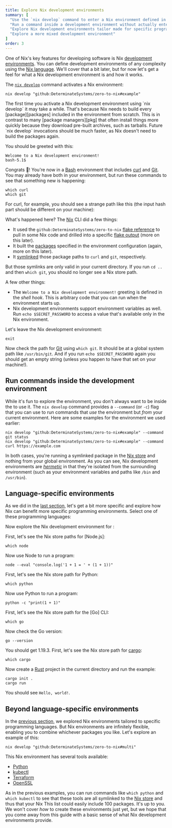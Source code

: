 ```yaml
---
title: Explore Nix development environments
summary: [
  "Use the `nix develop` command to enter a Nix environment defined in a remote [flake](/concepts/flakes)",
  "Run a command inside a development environment without actually entering that environment",
  "Explore Nix development environments tailor made for specific programming languages",
  "Explore a more mixed development environment"
]
order: 3
---
```


One of Nix's key features for developing software is Nix [development environments][dev].
You can define development environments of any complexity using the [Nix language][language].
We'll cover that a bit later, but for now let's get a feel for what a Nix development environment is and how it works.

The [`nix develop`][nix-develop] command activates a Nix environment:

```shell
nix develop "github:DeterminateSystems/zero-to-nix#example"
```

<Warning title="Load times">
The first time you activate a Nix development environment using `nix develop` it may take a while.
That's because Nix needs to build every [package][packages] included in the environment from scratch.
This is in contrast to many [package managers][pkg] that often install things more quickly because they download pre-built archives, such as tarballs.
Future `nix develop` invocations should be much faster, as Nix doesn't need to build the packages again.
</Warning>

You should be greeted with this:

```shell
Welcome to a Nix development environment!
bash-5.1$
```

Congrats 🚀! You're now in a [Bash] environment that includes [curl] and [Git].
You may already have both in your environment, but run these commands to see that something new is happening:

```shell
which curl
which git
```

For curl, for example, you should see a strange path like this (the input hash part should be different on your machine):

<NixStorePath pkg="curl-7.86.0-bin" bin="curl" />

What's happened here? The [Nix] CLI did a few things:

* It used the `github:DeterminateSystems/zero-to-nix` [flake reference][flakes] to pull in some Nix code and drilled into a specific [flake output][output] (more on this later).
* It built the [packages] specified in the environment configuration (again, more on this later).
* It [symlinked] those package paths to `curl` and `git`, respectively.

But those symlinks are only valid in your current directory. If you run `cd ..` and then `which git`, you should no longer see a Nix store path.

A few other things:

* The `Welcome to a Nix development environment!` greeting is defined in the *shell hook*. This is arbitrary code that you can run when the environment starts up.
* Nix development environments support environment variables as well. Run `echo $SECRET_PASSWORD` to access a value that's available only in the Nix environment.

Let's leave the Nix development environment:

```shell
exit
```

Now check the path for [Git] using `which git`. It should be at a global system path like `/usr/bin/git`.
And if you run `echo $SECRET_PASSWORD` again you should get an empty string (unless you happen to have that set on your machine!).

## Run commands inside the development environment

While it's fun to explore the environment, you don't always want to be inside the to use it.
The `nix develop` command provides a `--command` (or `-c`) flag that you can use to run commands that *use* the environment but *from* your current environment.
Here are some examples for the environment we used earlier:

```shell
nix develop "github:DeterminateSystems/zero-to-nix#example" --command git status
nix develop "github:DeterminateSystems/zero-to-nix#example" --command curl https://example.com
```

In both cases, you're running a symlinked package in the [Nix store][store] and nothing from your global environment.
As you can see, Nix development environments are [*hermetic*][hermeticity] in that they're isolated from the surrounding environment (such as your environment variables and paths like `/bin` and `/usr/bin`).

## Language-specific environments

As we did in the [last section][last], let's get a bit more specific and explore how Nix can benefit more specific programming environments.
Select one of these programming languages:

<Languages client:load />

Now explore the Nix development environment for <Language client:load />:

<NixDevelop client:load />

<SpecificLanguage client:load lang="JavaScript">
First, let's see the Nix store paths for [Node.js]:

```shell
which node
```

Now use Node to run a program:

```shell
node --eval "console.log('1 + 1 = ' + (1 + 1))"
```
</SpecificLanguage>
<SpecificLanguage client:load lang="Python">
First, let's see the Nix store path for Python:

```shell
which python
```

Now use Python to run a program:

```shell
python -c "print(1 + 1)"
```
</SpecificLanguage>
<SpecificLanguage client:load lang="Go">
First, let's see the Nix store path for the [Go] CLI:

```shell
which go
```

Now check the Go version:

```shell
go --version
```

You should get 1.19.3.
</SpecificLanguage>
<SpecificLanguage client:load lang="Rust">
First, let's see the Nix store path for [cargo]:

```shell
which cargo
```

Now create a [Rust] project in the current directory and run the example:

```shell
cargo init .
cargo run
```

You should see `Hello, world!`.
</SpecificLanguage>

## Beyond language-specific environments

In the [previous section](#language-specific-environments), we explored Nix environments tailored to specific programming languages.
But Nix environments are infinitely flexible, enabling you to combine whichever packages you like.
Let's explore an example of this:

```shell
nix develop "github:DeterminateSystems/zero-to-nix#multi"
```

This Nix environment has several tools available:

* [Python]
* [kubectl]
* [Terraform]
* [OpenSSL]

As in the previous examples, you can run commands like `which python` and `which kubectl` to see that these tools are all symlinked to the [Nix store][store] and thus that your Nix
This list could easily include 100 packages.
It's up to you.
We won't cover *how* to create these environments just yet, but we hope that you come away from this guide with a basic sense of what Nix development environments provide.

[bash]: https://www.gnu.org/software/bash
[cargo]: https://doc.rust-lang.org/stable/cargo
[curl]: https://curl.se
[dev]: /concepts/dev-env
[flakes]: /concepts/flakes
[git]: https://git-scm.com
[go]: https://go.dev
[hermeticity]: /concepts/hermeticity
[kubectl]: https://kubernetes.io/docs/reference/kubectl
[language]: /concepts/nix-language
[last]: /start/nix-run
[nix]: /concepts/nix
[nix-develop]: https://nixos.org/manual/nix/stable/command-ref/new-cli/nix3-develop
[node.js]: https://nodejs.org
[npm]: https://npmjs.org
[openssl]: https://openssl.org
[output]: /concepts/flake-output
[packages]: /concepts/packages
[pkg]: /concepts/package-management
[python]: https://python.org
[rust]: https://rust-lang.org
[store]: /concepts/nix-store
[symlinked]: https://en.wikipedia.org/wiki/Symbolic_link
[terraform]: https://terraform.io
